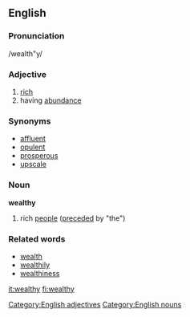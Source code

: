 ==English==

===Pronunciation===
/wealth"y/

===Adjective===
# [[rich]]
# having [[abundance]]

===Synonyms===
* [[affluent]]
* [[opulent]]
* [[prosperous]]
* [[upscale]]

===Noun===
'''wealthy'''
# rich [[people]] ([[precede]]d by "the")

===Related words===
* [[wealth]]
* [[wealthily]]
* [[wealthiness]]

[[Category:English adjectives]]
[[Category:English nouns]]

[[it:wealthy]]
[[fi:wealthy]]